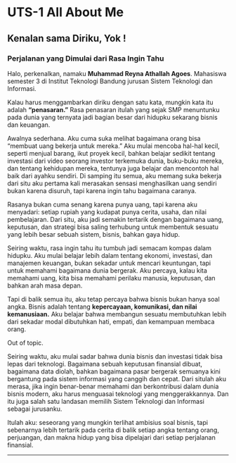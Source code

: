 # UTS-1 All About Me

## Kenalan sama Diriku, Yok ! 

### **Perjalanan yang Dimulai dari Rasa Ingin Tahu**

Halo, perkenalkan, namaku **Muhammad Reyna Athallah Agoes**. Mahasiswa semester 3 di Institut Teknologi Bandung jurusan Sistem Teknologi dan Informasi.

Kalau harus menggambarkan diriku dengan satu kata, mungkin kata itu adalah **“penasaran.”**
Rasa penasaran itulah yang sejak SMP menuntunku pada dunia yang ternyata jadi bagian besar dari hidupku sekarang bisnis dan keuangan.

Awalnya sederhana. Aku cuma suka melihat bagaimana orang bisa “membuat uang bekerja untuk mereka.” Aku mulai mencoba hal-hal kecil, seperti menjual barang, ikut proyek kecil, bahkan belajar sedikit tentang investasi dari video seorang investor terkemuka dunia, buku-buku mereka, dan tentang kehidupan mereka, tentunya juga belajar dan mencontoh hal baik dari ayahku sendiri. Di samping itu semua, aku memang suka bekerja dari situ aku pertama kali merasakan sensasi menghasilkan uang sendiri bukan karena disuruh, tapi karena ingin tahu bagaimana caranya.

Rasanya bukan cuma senang karena punya uang, tapi karena aku menyadari: setiap rupiah yang kudapat punya cerita, usaha, dan nilai pembelajaran. Dari situ, aku jadi semakin tertarik dengan bagaimana uang, keputusan, dan strategi bisa saling terhubung untuk membentuk sesuatu yang lebih besar sebuah sistem, bisnis, bahkan gaya hidup.

Seiring waktu, rasa ingin tahu itu tumbuh jadi semacam kompas dalam hidupku. Aku mulai belajar lebih dalam tentang ekonomi, investasi, dan manajemen keuangan, bukan sekadar untuk mencari keuntungan, tapi untuk memahami bagaimana dunia bergerak. Aku percaya, kalau kita memahami uang, kita bisa memahami perilaku manusia, keputusan, dan bahkan arah masa depan.

Tapi di balik semua itu, aku tetap percaya bahwa bisnis bukan hanya soal angka.
Bisnis adalah tentang **kepercayaan, komunikasi, dan nilai kemanusiaan.**
Aku belajar bahwa membangun sesuatu membutuhkan lebih dari sekadar modal dibutuhkan hati, empati, dan kemampuan membaca orang.

Out of topic. 

Seiring waktu, aku mulai sadar bahwa dunia bisnis dan investasi tidak bisa lepas dari teknologi.
Bagaimana sebuah keputusan finansial dibuat, bagaimana data diolah, bahkan bagaimana pasar bergerak semuanya kini bergantung pada sistem informasi yang canggih dan cepat. Dari situlah aku merasa, jika ingin benar-benar memahami dan berkontribusi dalam dunia bisnis modern, aku harus menguasai teknologi yang menggerakkannya. Dan itu juga salah satu landasan memilih Sistem Teknologi dan Informasi sebagai jurusanku.

Itulah aku: seseorang yang mungkin terlihat ambisius soal bisnis, tapi sebenarnya lebih tertarik pada cerita di balik setiap angka tentang orang, perjuangan, dan makna hidup yang bisa dipelajari dari setiap perjalanan finansial.

---

